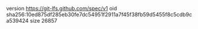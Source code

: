 version https://git-lfs.github.com/spec/v1
oid sha256:10ed875df285eb30fe7dc54951f2911a7f45f38fb59d5455f8c5cdb9ca539424
size 26857
